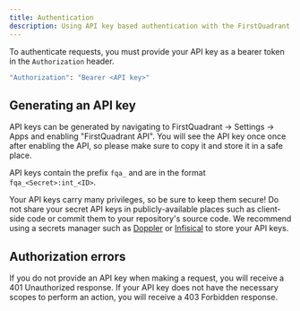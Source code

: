 ```yaml
---
title: Authentication
description: Using API key based authentication with the FirstQuadrant API
---
```


To authenticate requests, you must provide your API key as a bearer token in the `Authorization` header.

```bash
"Authorization": "Bearer <API key>"
```

## Generating an API key

API keys can be generated by navigating to FirstQuadrant -> Settings -> Apps and enabling "FirstQuadrant API". You will see the API key once once after enabling the API, so please make sure to copy it and store it in a safe place.

API keys contain the prefix `fqa_` and are in the format `fqa_<Secret>:int_<ID>`.

Your API keys carry many privileges, so be sure to keep them secure! Do not share your secret API keys in publicly-available places such as client-side code or commit them to your repository's source code. We recommend using a secrets manager such as [Doppler](https://www.doppler.com) or [Infisical](https://infisical.com) to store your API keys.

## Authorization errors

If you do not provide an API key when making a request, you will receive a 401 Unauthorized response. If your API key does not have the necessary scopes to perform an action, you will receive a 403 Forbidden response.
